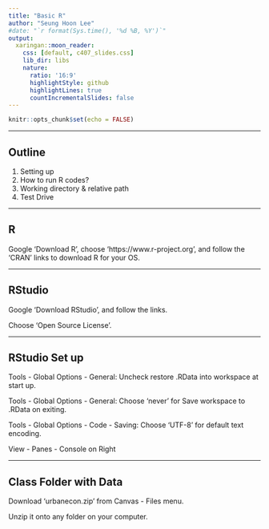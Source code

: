 ```yaml
---
title: "Basic R"
author: "Seung Hoon Lee"
#date: "`r format(Sys.time(), '%d %B, %Y')`"
output:
  xaringan::moon_reader:
    css: [default, c407_slides.css]
    lib_dir: libs
    nature:
      ratio: '16:9'
      highlightStyle: github
      highlightLines: true
      countIncrementalSlides: false
---
```


```r
knitr::opts_chunk$set(echo = FALSE)
```

---

## Outline

1. Setting up
2. How to run R codes?
3. Working directory & relative path
4. Test Drive


---

## R

Google 'Download R', choose 'https://www.r-project.org', and follow the 'CRAN' links to download R for your OS.

---

## RStudio

Google 'Download RStudio', and follow the links.

Choose 'Open Source License'.

---

## RStudio Set up

Tools - Global Options - General: Uncheck restore .RData into workspace at start up.

Tools - Global Options - General: Choose 'never' for Save workspace to .RData on exiting.

Tools - Global Options - Code - Saving: Choose 'UTF-8' for default text encoding.

View - Panes - Console on Right

---

## Class Folder with Data

Download 'urbanecon.zip' from Canvas - Files menu.

Unzip it onto any folder on your computer.





